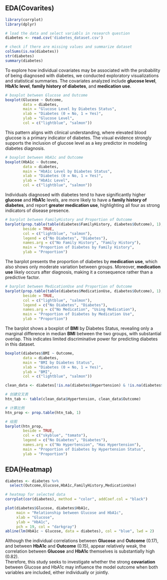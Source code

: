 ## EDA(Covarites)

```{r}
library(corrplot)
library(dplyr)
```

```{r}
# load the data and select variabls in research question
diabetes <- read.csv('diabetes_dataset.csv')

```

```{r}
# check if there are missing values and summarize dataset
colSums(is.na(diabetes))
str(diabetes)
summary(diabetes)
```

To explore how individual covariates may be associated with the probability of being diagnosed with diabetes, we conducted exploratory visualizations and statistical summaries. The covariates analyzed include **glucose level**, **HbA1c level**, **family history of diabetes**, and **medication use**.

```{r}
# boxplot between Glucose and Outcome
boxplot(Glucose ~ Outcome,
        data = diabetes,
        main = "Glucose Level by Diabetes Status",
        xlab = "Diabetes (0 = No, 1 = Yes)",
        ylab = "Glucose Level",
        col = c("lightblue", "salmon"))
```

This pattern aligns with clinical understanding, where elevated blood glucose is a primary indicator of diabetes. The visual evidence strongly supports the inclusion of glucose level as a key predictor in modeling diabetes diagnosis.

```{r}
# boxplot between HbA1c and Outcome
boxplot(HbA1c ~ Outcome,
        data = diabetes,
        main = "HbA1c Level by Diabetes Status",
        xlab = "Diabetes (0 = No, 1 = Yes)",
        ylab = "HbA1c Level",
        col = c("lightblue", "salmon"))

```

Individuals diagnosed with diabetes tend to have significantly higher **glucose** and **HbA1c** levels, are more likely to have a **family history of diabetes**, and report **greater medication use**, highlighting all four as strong indicators of disease presence.

```{r}
# barplot between FamilyHistory and Proportion of Outcome
barplot(prop.table(table(diabetes$FamilyHistory, diabetes$Outcome), 1),
        beside = TRUE,
        col = c("lightblue", "salmon"),
        legend = c("No Diabetes", "Diabetes"),
        names.arg = c("No Family History", "Family History"),
        main = "Proportion of Diabetes by Family History",
        ylab = "Proportion")

```

The barplot presents the proportion of diabetes by **medication use**, which also shows only moderate variation between groups. Moreover, **medication use** likely occurs after diagnosis, making it a consequence rather than a predictive factor.

```{r}
# barplot between MedicationUse and Proportion of Outcome
barplot(prop.table(table(diabetes$MedicationUse, diabetes$Outcome), 1),
        beside = TRUE,
        col = c("lightblue", "salmon"),
        legend = c("No Diabetes", "Diabetes"),
        names.arg = c("No Medication", "Using Medication"),
        main = "Proportion of Diabetes by Medication Use",
        ylab = "Proportion")

```

The barplot shows a boxplot of **BMI** by Diabetes Status, revealing only a marginal difference in median **BMI** between the two groups, with substantial overlap. This indicates limited discriminative power for predicting diabetes in this dataset.

```{r}
boxplot(diabetes$BMI ~ Outcome,
        data = diabetes,
        main = "BMI by Diabetes Status",
        xlab = "Diabetes (0 = No, 1 = Yes)",
        ylab = "BMI",
        col = c("lightblue", "salmon"))
```

```{r}
clean_data <- diabetes[!is.na(diabetes$Hypertension) & !is.na(diabetes$Outcome), ]

# 创建交叉表
htn_tab <- table(clean_data$Hypertension, clean_data$Outcome)

# 计算比例
htn_prop <- prop.table(htn_tab, 1)

# 绘图
barplot(htn_prop,
        beside = TRUE,
        col = c("skyblue", "tomato"),
        legend = c("No Diabetes", "Diabetes"),
        names.arg = c("No Hypertension", "Has Hypertension"),
        main = "Proportion of Diabetes by Hypertension Status",
        ylab = "Proportion")

```

## EDA(Heatmap)

```{r}
diabetes <- diabetes %>% 
  select(Outcome,Glucose,HbA1c,FamilyHistory,MedicationUse)
```

```{R}
# heatmap for selected data
corrplot(cor(diabetes), method = "color", addCoef.col = "black")
```

```{r}
plot(diabetes$Glucose, diabetes$HbA1c,
     main = "Relationship between Glucose and HbA1c",
     xlab = "Glucose",
     ylab = "HbA1c",
     pch = 19, col = "darkgray")
abline(lm(HbA1c ~ Glucose, data = diabetes), col = "blue", lwd = 2)

```

Although the individual correlations between **Glucose** and **Outcome** (0.17), and between **HbA1c** and **Outcome** (0.15), appear relatively weak, the correlation between **Glucose** and **HbA1c** themselves is substantially high (0.82).\
Therefore, this study seeks to investigate whether the strong **covariation** between Glucose and HbA1c may influence the model outcome when both variables are included, either individually or jointly.
